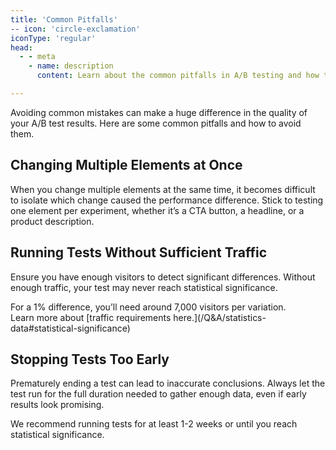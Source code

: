 ```yaml
---
title: 'Common Pitfalls'
-- icon: 'circle-exclamation'
iconType: 'regular'
head:
  - - meta
    - name: description
      content: Learn about the common pitfalls in A/B testing and how to avoid them for reliable, actionable results.

---
```


Avoiding common mistakes can make a huge difference in the quality of your A/B test results. Here are some common pitfalls and how to avoid them.

## Changing Multiple Elements at Once
When you change multiple elements at the same time, it becomes difficult to isolate which change caused the performance difference. Stick to testing one element per experiment, whether it’s a CTA button, a headline, or a product description.

## Running Tests Without Sufficient Traffic
Ensure you have enough visitors to detect significant differences. Without enough traffic, your test may never reach statistical significance.

<Info>
    For a 1% difference, you’ll need around 7,000 visitors per variation. <br/>
    Learn more about [traffic requirements here.](/Q&A/statistics-data#statistical-significance)
</Info>

## Stopping Tests Too Early
Prematurely ending a test can lead to inaccurate conclusions. Always let the test run for the full duration needed to gather enough data, even if early results look promising.

<Note>
    We recommend running tests for at least 1-2 weeks or until you reach statistical significance.
</Note>
